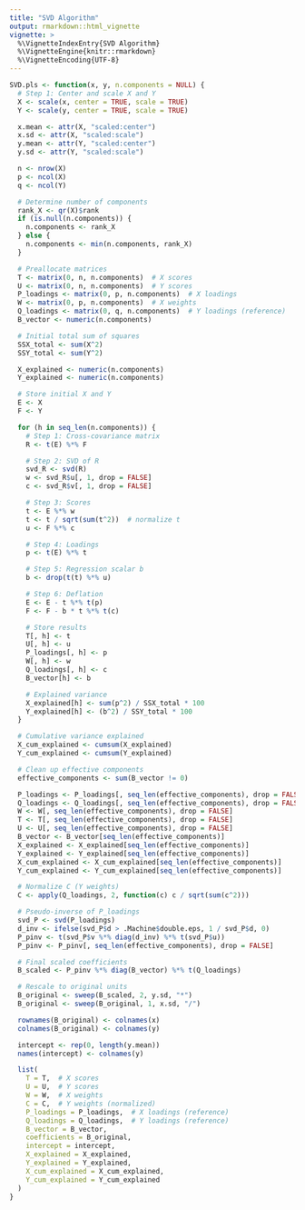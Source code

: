 ```yaml
---
title: "SVD Algorithm"
output: rmarkdown::html_vignette
vignette: >
  %\VignetteIndexEntry{SVD Algorithm}
  %\VignetteEngine{knitr::rmarkdown}
  %\VignetteEncoding{UTF-8}
---
```


```R
SVD.pls <- function(x, y, n.components = NULL) {
  # Step 1: Center and scale X and Y
  X <- scale(x, center = TRUE, scale = TRUE)
  Y <- scale(y, center = TRUE, scale = TRUE)

  x.mean <- attr(X, "scaled:center")
  x.sd <- attr(X, "scaled:scale")
  y.mean <- attr(Y, "scaled:center")
  y.sd <- attr(Y, "scaled:scale")

  n <- nrow(X)
  p <- ncol(X)
  q <- ncol(Y)

  # Determine number of components
  rank_X <- qr(X)$rank
  if (is.null(n.components)) {
    n.components <- rank_X
  } else {
    n.components <- min(n.components, rank_X)
  }

  # Preallocate matrices
  T <- matrix(0, n, n.components)  # X scores
  U <- matrix(0, n, n.components)  # Y scores
  P_loadings <- matrix(0, p, n.components)  # X loadings
  W <- matrix(0, p, n.components)  # X weights
  Q_loadings <- matrix(0, q, n.components)  # Y loadings (reference)
  B_vector <- numeric(n.components)

  # Initial total sum of squares
  SSX_total <- sum(X^2)
  SSY_total <- sum(Y^2)

  X_explained <- numeric(n.components)
  Y_explained <- numeric(n.components)

  # Store initial X and Y
  E <- X
  F <- Y

  for (h in seq_len(n.components)) {
    # Step 1: Cross-covariance matrix
    R <- t(E) %*% F

    # Step 2: SVD of R
    svd_R <- svd(R)
    w <- svd_R$u[, 1, drop = FALSE]
    c <- svd_R$v[, 1, drop = FALSE]

    # Step 3: Scores
    t <- E %*% w
    t <- t / sqrt(sum(t^2))  # normalize t
    u <- F %*% c

    # Step 4: Loadings
    p <- t(E) %*% t

    # Step 5: Regression scalar b
    b <- drop(t(t) %*% u)

    # Step 6: Deflation
    E <- E - t %*% t(p)
    F <- F - b * t %*% t(c)

    # Store results
    T[, h] <- t
    U[, h] <- u
    P_loadings[, h] <- p
    W[, h] <- w
    Q_loadings[, h] <- c
    B_vector[h] <- b

    # Explained variance
    X_explained[h] <- sum(p^2) / SSX_total * 100
    Y_explained[h] <- (b^2) / SSY_total * 100
  }

  # Cumulative variance explained
  X_cum_explained <- cumsum(X_explained)
  Y_cum_explained <- cumsum(Y_explained)

  # Clean up effective components
  effective_components <- sum(B_vector != 0)

  P_loadings <- P_loadings[, seq_len(effective_components), drop = FALSE]
  Q_loadings <- Q_loadings[, seq_len(effective_components), drop = FALSE]
  W <- W[, seq_len(effective_components), drop = FALSE]
  T <- T[, seq_len(effective_components), drop = FALSE]
  U <- U[, seq_len(effective_components), drop = FALSE]
  B_vector <- B_vector[seq_len(effective_components)]
  X_explained <- X_explained[seq_len(effective_components)]
  Y_explained <- Y_explained[seq_len(effective_components)]
  X_cum_explained <- X_cum_explained[seq_len(effective_components)]
  Y_cum_explained <- Y_cum_explained[seq_len(effective_components)]

  # Normalize C (Y weights)
  C <- apply(Q_loadings, 2, function(c) c / sqrt(sum(c^2)))

  # Pseudo-inverse of P_loadings
  svd_P <- svd(P_loadings)
  d_inv <- ifelse(svd_P$d > .Machine$double.eps, 1 / svd_P$d, 0)
  P_pinv <- t(svd_P$v %*% diag(d_inv) %*% t(svd_P$u))
  P_pinv <- P_pinv[, seq_len(effective_components), drop = FALSE]

  # Final scaled coefficients
  B_scaled <- P_pinv %*% diag(B_vector) %*% t(Q_loadings)

  # Rescale to original units
  B_original <- sweep(B_scaled, 2, y.sd, "*")
  B_original <- sweep(B_original, 1, x.sd, "/")

  rownames(B_original) <- colnames(x)
  colnames(B_original) <- colnames(y)

  intercept <- rep(0, length(y.mean))
  names(intercept) <- colnames(y)

  list(
    T = T,  # X scores
    U = U,  # Y scores
    W = W,  # X weights
    C = C,  # Y weights (normalized)
    P_loadings = P_loadings,  # X loadings (reference)
    Q_loadings = Q_loadings,  # Y loadings (reference)
    B_vector = B_vector,
    coefficients = B_original,
    intercept = intercept,
    X_explained = X_explained,
    Y_explained = Y_explained,
    X_cum_explained = X_cum_explained,
    Y_cum_explained = Y_cum_explained
  )
}
```
